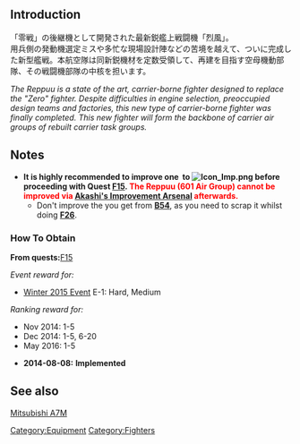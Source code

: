 {{EquipmentInfo|110}}

==Introduction==
「零戦」の後継機として開発された最新鋭艦上戦闘機「烈風」。<br>用兵側の発動機選定ミスや多忙な現場設計陣などの苦境を越えて、ついに完成した新型艦戦。本航空隊は同新鋭機材を定数受領して、再建を目指す空母機動部隊、その戦闘機部隊の中核を担います。 

''The Reppuu is a state of the art, carrier-borne fighter designed to replace the "Zero" fighter. Despite difficulties in engine selection, preoccupied design teams and factories, this new type of carrier-borne fighter was finally completed. This new fighter will form the backbone of carrier air groups of rebuilt carrier task groups.'' 

==Notes==
* '''It is highly recommended to improve one {{EquipmentLink|Zero Fighter Model 52C (601 Air Group)}} to [[File:Icon Imp.png]] before proceeding with Quest [[Quests#F15|F15]]. <font color="red">The Reppuu (601 Air Group) cannot be improved via [[Akashi's Improvement Arsenal]] afterwards.</font>'''
** Don't improve the {{EquipmentLink|Zero Fighter Model 52C (601 Air Group)}} you get from '''[[Quests#B54|B54]]''', as you need to scrap it whilst doing '''[[Quests#F26|F26]]'''.
<div class="mw-collapsible"><h3>How To Obtain</h3>
<div class="mw-collapsible-content">
'''From quests: '''[[Quests#F15|F15]]

''Event reward for:''
* [[Winter 2015 Event]] E-1: Hard, Medium

''Ranking reward for:''
* Nov 2014: 1-5
* Dec 2014: 1-5, 6-20
* May 2016: 1-5

</div></div>


<div class="mw-collapsible><h3>Updates History</h3>
<div class="mw-collapsible-content>
* '''2014-08-08:''' '''Implemented'''
</div></div>

==See also==
[[wikipedia:Mitsubishi A7M|Mitsubishi A7M]]
{{Equipmentlist}}
[[Category:Equipment]]
[[Category:Fighters]]